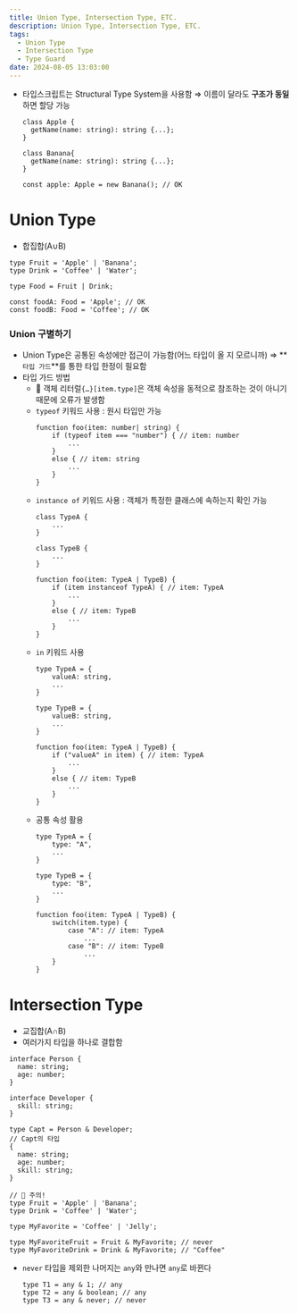 ```yaml
---
title: Union Type, Intersection Type, ETC.
description: Union Type, Intersection Type, ETC.
tags:
  - Union Type
  - Intersection Type
  - Type Guard
date: 2024-08-05 13:03:00
---
```


- 타입스크립트는 Structural Type System을 사용함 ⇒ 이름이 달라도 **구조가 동일**하면 할당 가능
  ```tsx
  class Apple {
  	getName(name: string): string {...};
  }

  class Banana{
  	getName(name: string): string {...};
  }

  const apple: Apple = new Banana(); // OK
  ```

# Union Type

- 합집합(A∪B)

```tsx
type Fruit = 'Apple' | 'Banana';
type Drink = 'Coffee' | 'Water';

type Food = Fruit | Drink;

const foodA: Food = 'Apple'; // OK
const foodB: Food = 'Coffee'; // OK
```

### Union 구별하기

- Union Type은 공통된 속성에만 접근이 가능함(어느 타입이 올 지 모르니까)
  ⇒ **`타입 가드`**를 통한 타입 한정이 필요함
- 타입 가드 방법
  - 🚫 객체 리터럴`{…}[item.type]`은 객체 속성을 동적으로 참조하는 것이 아니기 때문에 오류가 발생함
  - `typeof` 키워드 사용 : 원시 타입만 가능
    ```tsx
    function foo(item: number| string) {
    	if (typeof item === "number") { // item: number
    		...
    	}
    	else { // item: string
    		...
    	}
    }
    ```
  - `instance of` 키워드 사용 : 객체가 특정한 클래스에 속하는지 확인 가능
    ```tsx
    class TypeA {
    	...
    }

    class TypeB {
    	...
    }

    function foo(item: TypeA | TypeB) {
    	if (item instanceof TypeA) { // item: TypeA
    		...
    	}
    	else { // item: TypeB
    		...
    	}
    }
    ```
  - `in` 키워드 사용
    ```tsx
    type TypeA = {
    	valueA: string,
    	...
    }

    type TypeB = {
    	valueB: string,
    	...
    }

    function foo(item: TypeA | TypeB) {
    	if ("valueA" in item) { // item: TypeA
    		...
    	}
    	else { // item: TypeB
    		...
    	}
    }
    ```
  - 공통 속성 활용
    ```tsx
    type TypeA = {
    	type: "A",
    	...
    }

    type TypeB = {
    	type: "B",
    	...
    }

    function foo(item: TypeA | TypeB) {
    	switch(item.type) {
    		case "A": // item: TypeA
    			...
    		case "B": // item: TypeB
    			...
    	}
    }
    ```

# Intersection Type

- 교집합(A∩B)
- 여러가지 타입을 하나로 결합함

```tsx
interface Person {
  name: string;
  age: number;
}

interface Developer {
  skill: string;
}

type Capt = Person & Developer;
// Capt의 타입
{
  name: string;
  age: number;
  skill: string;
}

// 🚫 주의!
type Fruit = 'Apple' | 'Banana';
type Drink = 'Coffee' | 'Water';

type MyFavorite = 'Coffee' | 'Jelly';

type MyFavoriteFruit = Fruit & MyFavorite; // never
type MyFavoriteDrink = Drink & MyFavorite; // "Coffee"
```

- `never` 타입을 제외한 나머지는 `any`와 만나면 `any`로 바뀐다
  ```tsx
  type T1 = any & 1; // any
  type T2 = any & boolean; // any
  type T3 = any & never; // never
  ```
